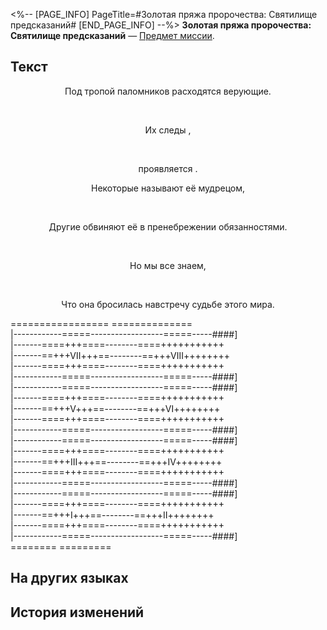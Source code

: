 <%-- [PAGE_INFO]
PageTitle=#Золотая пряжа пророчества: Святилище предсказаний#
[END_PAGE_INFO] --%>
{{Предмет Инфобокс
|id          = 150067
|Изображение = Предмет Золотая пряжа пророчества- Святилище предсказаний.png
|Тип         = Предмет миссии
|Инвентарь   = Миссии
|Редкость    = 3
|Эффект      = 
|Описание    = Свиток с начертанным пророчеством. Если приглядеться, можно заметить, что свиток выплетен из золотых нитей.<br />''«В нём содержится пророчество, которое явится лишь тому, кто раскрыл свиток».''
}}
'''Золотая пряжа пророчества: Святилище предсказаний''' — [[Предмет миссии]].

==Текст==
<div align="center">{{Цвет|Ключевой|Золотая пряжа пророчества: Святилище предсказаний}}</div>
<div align="center">Под тропой паломников расходятся верующие.</div><br /><div align="center">Их следы {{Цвет|Ключевой|nobold=1|словно идут по кругу}},</div><br /><div align="center">{{Цвет|Ключевой|nobold=1|несуществующее число IX}} проявляется {{Цвет|Ключевой|nobold=1|во всём}}.</div>

<div align="center">Некоторые называют её мудрецом,</div><br /><div align="center">Другие обвиняют её в пренебрежении обязанностями.</div><br /><div align="center">Но мы все знаем,</div><br /><div align="center">Что она бросилась навстречу судьбе этого мира.</div>

=================                    ==============<br />&vert;------------=====------------------=====-----####]<br />&vert;-------====+++====--------====+++++++++++<br />&vert;-------==+++Ⅶ+++==--------==+++Ⅷ++++++++<br />&vert;-------====+++====--------====+++++++++++<br />&vert;------------=====------------------=====-----####]<br />&vert;------------=====------------------=====-----####]<br />&vert;-------====+++====--------====+++++++++++<br />&vert;-------==+++Ⅴ+++==--------==+++Ⅵ++++++++<br />&vert;-------====+++====--------====+++++++++++<br />&vert;------------=====------------------=====-----####]<br />&vert;------------=====------------------=====-----####]<br />&vert;-------====+++====--------====+++++++++++<br />&vert;-------==+++Ⅲ+++==--------==+++Ⅳ++++++++<br />&vert;-------====+++====--------====+++++++++++<br />&vert;------------=====------------------=====-----####]<br />&vert;------------=====------------------=====-----####]<br />&vert;-------====+++====--------====+++++++++++<br />&vert;-------==+++Ⅰ+++==--------==+++Ⅱ++++++++<br />&vert;-------====+++====--------====+++++++++++<br />&vert;------------=====------------------=====-----####]<br />========                                                          =========<br />

==На других языках==
{{На других языках
|en   = Portentous Goldwoven: Sanctum of Prophecy
|zhs  = 记载预言的金织-「神谕圣地」
|zht  = 記載預言的金織-「神諭聖地」
|ja   = 預言が記された金織-「神託の聖地」
|ko   = 예언이 기록된 금빛 두루마리-「신탁의 성지」
|es   = Portador de portentos: Santuario del Oráculo
|fr   = Prophéties tissées d'or du Sanctuaire de la prophétie
|ru   = Золотая пряжа пророчества: Святилище предсказаний
|th   = ไหมทองบันทึกคำทำนาย - "แดนพยากรณ์ศักดิ์สิทธิ์"
|vi   = Cuộn Dệt Vàng Tiên Tri-Thánh Địa Lời Sấm Truyền
|de   = Goldgewobene Prophezeiung: Heiligtum der Prophezeiung
|id   = Catatan Ramalan Tenunan Emas: "Wilayah Suci Ramalan"
|pt   = Tecido Dourado Portentoso: Santuário da Profecia
}}

==История изменений==
{{История изменений|3.5}}
